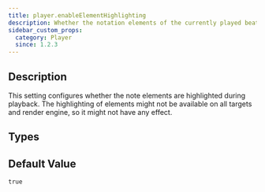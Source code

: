 ```yaml
---
title: player.enableElementHighlighting
description: Whether the notation elements of the currently played beat should be highlighted.
sidebar_custom_props:
  category: Player
  since: 1.2.3
---
```


<SinceBadge since="1.2.3" />


## Description
This setting configures whether the note elements are highlighted during playback.
The highlighting of elements might not be available on all targets and render engine, so it might not have any effect.

<PropertyDescription showJson={true} />

## Types

<TypeTable>
    <TypeRow name={"boolean"} />
</TypeTable>

## Default Value

`true`
